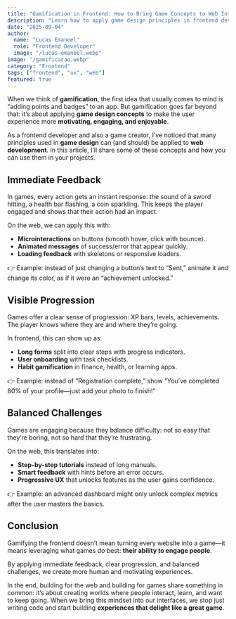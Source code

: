 ```yaml
---
title: "Gamification in Frontend: How to Bring Game Concepts to Web Interfaces"
description: "Learn how to apply game design principles in frontend development to create more engaging, motivating, and fun experiences for users."
date: "2025-09-04"
author:
  name: "Lucas Emanoel"
  role: "Frontend Developer"
  image: "/lucas-emanoel.webp"
image: "/gamificacao.webp"
category: "Frontend"
tags: ["frontend", "ux", "web"]
featured: true
---
```


When we think of **gamification**, the first idea that usually comes to mind is “adding points and badges” to an app. But gamification goes far beyond that: it’s about applying **game design concepts** to make the user experience more **motivating, engaging, and enjoyable**.

As a frontend developer and also a game creator, I’ve noticed that many principles used in **game design** can (and should) be applied to **web development**. In this article, I’ll share some of these concepts and how you can use them in your projects.

## Immediate Feedback

In games, every action gets an instant response: the sound of a sword hitting, a health bar flashing, a coin sparkling. This keeps the player engaged and shows that their action had an impact.

On the web, we can apply this with:

- **Microinteractions** on buttons (smooth hover, click with bounce).
- **Animated messages** of success/error that appear quickly.
- **Loading feedback** with skeletons or responsive loaders.

👉 Example: instead of just changing a button’s text to “Sent,” animate it and change its color, as if it were an “achievement unlocked.”

## Visible Progression

Games offer a clear sense of progression: XP bars, levels, achievements. The player knows where they are and where they’re going.

In frontend, this can show up as:

- **Long forms** split into clear steps with progress indicators.
- **User onboarding** with task checklists.
- **Habit gamification** in finance, health, or learning apps.

👉 Example: instead of “Registration complete,” show “You’ve completed 80% of your profile—just add your photo to finish!”

## Balanced Challenges

Games are engaging because they balance difficulty: not so easy that they’re boring, not so hard that they’re frustrating.

On the web, this translates into:

- **Step-by-step tutorials** instead of long manuals.
- **Smart feedback** with hints before an error occurs.
- **Progressive UX** that unlocks features as the user gains confidence.

👉 Example: an advanced dashboard might only unlock complex metrics after the user masters the basics.

## Conclusion

Gamifying the frontend doesn’t mean turning every website into a game—it means leveraging what games do best: **their ability to engage people**.

By applying immediate feedback, clear progression, and balanced challenges, we create more human and motivating experiences.

In the end, building for the web and building for games share something in common: it’s about creating worlds where people interact, learn, and want to keep going. When we bring this mindset into our interfaces, we stop just writing code and start building **experiences that delight like a great game**.
